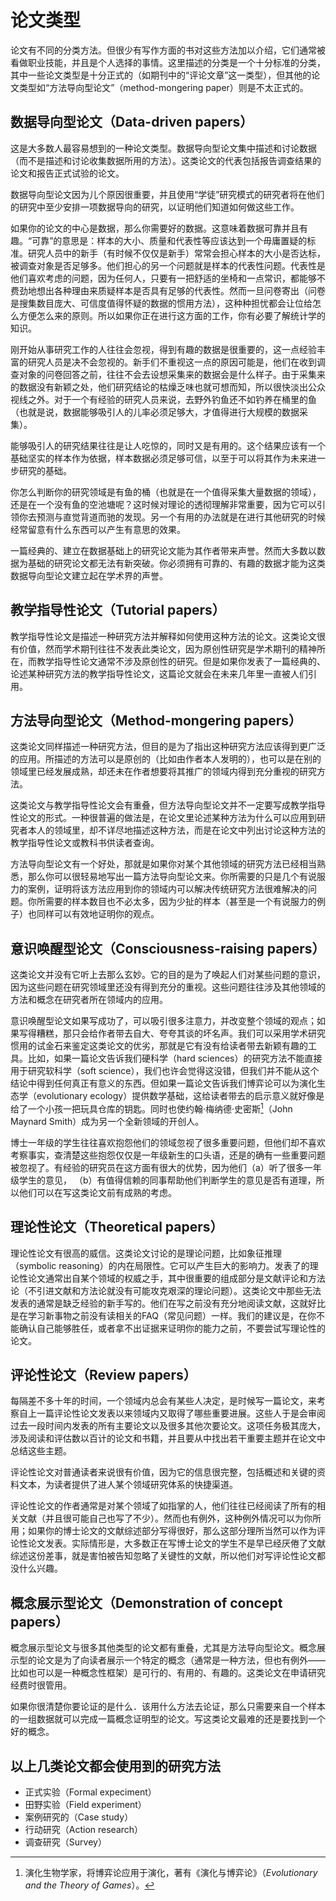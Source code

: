# 论文类型 {#sec-paper-type}

论文有不同的分类方法。但很少有写作方面的书对这些方法加以介绍，它们通常被看做职业技能，并且是个人选择的事情。这里描述的分类是一个十分标准的分类，其中一些论文类型是十分正式的（如期刊中的“评论文章”这一类型），但其他的论文类型如“方法导向型论文”（method-mongering paper）则是不太正式的。

## 数据导向型论文（Data-driven papers）

这是大多数人最容易想到的一种论文类型。数据导向型论文集中描述和讨论数据（而不是描述和讨论收集数据所用的方法）。这类论文的代表包括报告调查结果的论文和报告正式试验的论文。

数据导向型论文因为儿个原因很重要，并且使用“学徒”研究模式的研究者将在他们的研究中至少安排一项数据导向的研究，以证明他们知道如何做这些工作。

如果你的论文的中心是数据，那么你需要好的数据。这意味着数据可靠并且有趣。“可靠”的意思是：样本的大小、质量和代表性等应该达到一个毋庸置疑的标准。研究人员中的新手（有时候不仅仅是新手）常常会担心样本的大小是否达标，被调查对象是否足够多。他们担心的另一个问题就是样本的代表性问题。代表性是他们喜欢考虑的问题，因为任何人，只要有一把舒适的坐椅和一点常识，都能够不费劲地想出各种理由来质疑样本是否具有足够的代表性。然而一旦问卷寄出（问卷是搜集数目庞大、可信度值得怀疑的数据的惯用方法），这种种担忧都会让位给怎么方便怎么来的原则。所以如果你正在进行这方面的工作，你有必要了解统计学的知识。

刚开始从事研究工作的人往往会忽视，得到有趣的数据是很重要的，这一点经验丰富的研究人员是决不会忽视的。新手们不重视这一点的原因可能是，他们在收到调查对象的问卷回答之前，往往不会去设想采集来的数据会是什么样子。由于采集来的数据没有新颖之处，他们研究结论的枯燥乏味也就可想而知，所以很快淡出公众视线之外。对于一个有经验的研究人员来说，去野外钓鱼还不如钓养在桶里的鱼（也就是说，数据能够吸引人的儿率必须足够大，才值得进行大规模的数据采集）。

能够吸引人的研究结果往往是让人吃惊的，同时又是有用的。这个结果应该有一个基础坚实的样本作为依据，样本数据必须足够可信，以至于可以将其作为未来进一步研究的基础。

你怎么判断你的研究领域是有鱼的桶（也就是在一个值得采集大量数据的领域），还是在一个没有鱼的空池塘呢？这时候对理论的透彻理解非常重要，因为它可以引领你去预测与直觉背道而驰的发现。另一个有用的办法就是在进行其他研究的时候经常留意有什么东西可以产生有意思的效果。

一篇经典的、建立在数据基础上的研究论文能为其作者带来声誉。然而大多数以数据为基础的研究论文都无法有新突破。你必须拥有可靠的、有趣的数据才能为这类数据导向型论文建立起在学术界的声誉。

## 教学指导性论文（Tutorial papers）

教学指导性论文是描述一种研究方法并解释如何使用这种方法的论文。这类论文很有价值，然而学术期刊往往不发表此类论文，因为原创性研究是学术期刊的精神所在，而教学指导性论文通常不涉及原创性的研究。但是如果你发表了一篇经典的、论述某种研究方法的教学指导性论文，这篇论文就会在未来几年里一直被人们引用。

## 方法导向型论文（Method-mongering papers）

这类论文同样描述一种研究方法，但目的是为了指出这种研究方法应该得到更广泛的应用。所描述的方法可以是原创的（比如由作者本人发明的），也可以是在别的领域里已经发展成熟，却还未在作者想要将其推广的领域内得到充分重视的研究方法。

这类论文与教学指导性论文会有重叠，但方法导向型论文并不一定要写成教学指导性论文的形式。一种很普遍的做法是，在论文里论述某种方法为什么可以应用到研究者本人的领域里，却不详尽地描述这种方法，而是在论文中列出讨论这种方法的教学指导性论文或教科书供读者查询。

方法导向型论文有一个好处，那就是如果你对某个其他领域的研究方法已经相当熟悉，那么你可以很轻易地写出一篇方法导向型论文来。你所需要的只是几个有说服力的案例，证明将该方法应用到你的领域内可以解决传统研究方法很难解决的问题。你所需要的样本数目也不必太多，因为少扯的样本（甚至是一个有说服力的例子）也同样可以有效地证明你的观点。

## 意识唤醒型论文（Consciousness-raising papers）

这类论文并没有它听上去那么玄妙。它的目的是为了唤起人们对某些问题的意识，因为这些问题在研究领域里还没有得到充分的重视。这些问题往往涉及其他领域的方法和概念在研究者所在领域内的应用。

意识唤醒型论文如果写成功了，可以吸引很多注意力，并改变整个领域的观点；如果写得糟糕，那只会给作者带去自大、夸夸其谈的坏名声。我们可以采用学术研究惯用的试金石来鉴定这类论文的优劣，那就是它有没有给读者带去新颖有趣的工具。比如，如果一篇论文告诉我们硬科学（hard sciences）的研究方法不能直接用于研究软科学（soft science），我们也许会觉得这没错，但我们并不能从这个结论中得到任何真正有意义的东西。但如果一篇论文告诉我们博弈论可以为演化生态学（evolutionary ecology）提供数学基础，这给读者带去的启示意义就好像是给了一个小孩一把玩具仓库的钥匙。同时也使约翰·梅纳德·史密斯[^jms]（John Maynard Smith）成为另一个全新领域的开创人。

[^jms]: 演化生物学家，将博弈论应用于演化，著有《演化与博弈论》（*Evolutionary and the Theory of Games*）。

博士一年级的学生往往喜欢抱怨他们的领域忽视了很多重要问题，但他们却不喜欢考察事实，查清楚这些抱怨仅仅是一年级新生的口头语，还是的确有一些重要问题被忽视了。有经验的研究员在这方面有很大的优势，因为他们（a）听了很多一年级学生的意见， （b）有值得信赖的同事帮助他们判断学生的意见是否有道理，所以他们可以在写这类论文前有成熟的考虑。

## 理论性论文（Theoretical papers）

理论性论文有很高的威信。这类论文讨论的是理论问题，比如象征推理（symbolic reasoning）的内在局限性。它可以产生巨大的影响力。发表了的理论性论文通常出自某个领域的权威之手，其中很重要的组成部分是文献评论和方法论（不引进文献和方法论就没有可能攻克艰深的理论问题）。这类论文中那些无法发表的通常是缺乏经验的新手写的。他们在写之前没有充分地阅读文献，这就好比是在学习新事物之前没有读相关的FAQ（常见问题）一样。我们的建议是，在你不能确认自己能够胜任，或者拿不出证据来证明你的能力之前，不要尝试写理论性的论文。

## 评论性论文（Review papers）

每隔差不多十年的时间，一个领域内总会有某些人决定，是时候写一篇论文，来考察自上一篇评论性论文发表以来领域内又取得了哪些重要进展。这些人于是会审阅过去一段时间内发表的所有主要论文以及很多其他次要论文。这项任务极其庞大，涉及阅读和评估数以百计的论文和书籍，并且要从中找出若干重要主题并在论文中总结这些主题。

评论性论文对普通读者来说很有价值，因为它的信息很完整，包括概述和关键的资料文本，为读者提供了进人某个领域研究体系的快捷渠道。

评论性论文的作者通常是对某个领域了如指掌的人，他们往往已经阅读了所有的相关文献（并且很可能自己也写了不少）。然而也有例外，这种例外情况可以为你所用；如果你的博士论文的文献综述部分写得很好，那么这部分理所当然可以作为评论性论文发表。实际情形是，大多数正在写博士论文的学生不是早已经厌倦了文献综述这份差事，就是害怕被告知忽略了关键性的文献，所以他们对写评论性论文都没什么兴趣。

## 概念展示型论文（Demonstration of concept papers）

概念展示型论文与很多其他类型的论文都有重叠，尤其是方法导向型论文。概念展示型的论文是为了向读者展示一个特定的概念（通常是一种方法，但也有例外——比如也可以是一种概念性框架）是可行的、有用的、有趣的。这类论文在申请研究经费时很管用。

如果你很清楚你要论证的是什么．该用什么方法去论证，那么只需要来自一个样本的一组数据就可以完成一篇概念证明型的论文。写这类论文最难的还是要找到一个好的概念。

## 以上几类论文都会使用到的研究方法

* 正式实验（Formal expeciment）
* 田野实验（Field experiment）
* 案例研究的（Case study）
* 行动研究（Action research）
* 调查研究（Survey）
